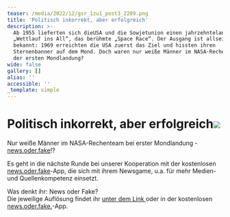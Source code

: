 ```yaml
---
teaser: /media/2022/12/gsr_1zu1_post3_2209.png
title: 'Politisch inkorrekt, aber erfolgreich'
description: >-
  Ab 1955 lieferten sich dieUSA und die Sowjetunion einen jahrzehntelangen
  „Wettlauf ins All“, das berühmte „Space Race“. Der Ausgang ist allseits
  bekannt: 1969 erreichten die USA zuerst das Ziel und hissten ihren
  Sternenbanner auf dem Mond. Doch waren nur weiße Männer im NASA-Rechenteam bei
  der ersten Mondlandung?
wide: false
gallery: []
alias: ''
accessible: ''
_template: simple
---
```


# Politisch inkorrekt, aber erfolgreich![](/media/2022/12/gsr_1zu1_post3_2209.png)

Nur weiße Männer im NASA-Rechenteam bei erster Mondlandung - [news.oder.fake](https://www.facebook.com/newsoderfake?__cft__%5B0%5D=AZWzm60H-eJr02g7DZuzs5q1C6aszeTsbketeFXFhYbWrAmpIWVBbeDXupcKEddZKPv33gEM0HyUtA7Wvknd11j3A_Z9pn6Ge5jFTvgDPx4b6qrxRROpsy5F1DL2D8w_LDZuDv8V3HT_bMHlnGb8jYTxOC2RjJI2gp_sr6g1ccINoBKqTD4eMX1u5NxbJOLpBYIMk1y368uA07ySLEAn4GCc&__tn__=-%5DK-R)!?

Es geht in die nächste Runde bei unserer Kooperation mit der kostenlosen [news.oder.fake](https://www.facebook.com/newsoderfake?__cft__%5B0%5D=AZWzm60H-eJr02g7DZuzs5q1C6aszeTsbketeFXFhYbWrAmpIWVBbeDXupcKEddZKPv33gEM0HyUtA7Wvknd11j3A_Z9pn6Ge5jFTvgDPx4b6qrxRROpsy5F1DL2D8w_LDZuDv8V3HT_bMHlnGb8jYTxOC2RjJI2gp_sr6g1ccINoBKqTD4eMX1u5NxbJOLpBYIMk1y368uA07ySLEAn4GCc&__tn__=-%5DK-R)-App, die sich mit ihrem Newsgame, u.a. für mehr Medien- und Quellenkompetenz einsetzt.

Was denkt ihr: News oder Fake?  
Die jeweilige Auflösung findet ihr [unter dem Link ](https://headline.newsoderfake.de/mathe-mond-and-frauen-24ZMDr?fbclid=IwAR39Q30V-dZl4AhHOm-LlOgOK_YcLu8qumY44kys_QKZ3ifuZRAZV4ZHf7w)oder in der kostenlosen [news.oder.fake.](https://newsoderfake.de/)-App.
